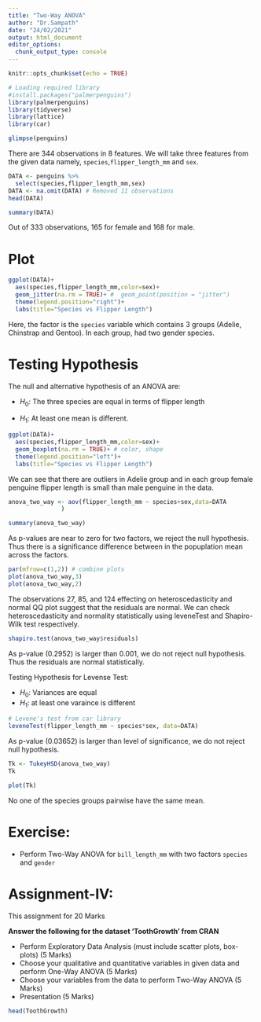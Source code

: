 ---
title: "Two-Way ANOVA"
author: "Dr.Sampath"
date: "24/02/2021"
output: html_document
editor_options: 
  chunk_output_type: console
---

```{r setup, include=FALSE}
knitr::opts_chunk$set(echo = TRUE)
```

```{r}
# Loading required library
#install.packages("palmerpenguins")
library(palmerpenguins)
library(tidyverse)
library(lattice)
library(car)
```

```{r}
glimpse(penguins)
```
There are 344 observations in 8 features. We will take three features from the given data namely, `species`,`flipper_length_mm` and `sex`.
```{r}
DATA <- penguins %>% 
  select(species,flipper_length_mm,sex)
DATA <- na.omit(DATA) # Removed 11 observations
head(DATA)
```
```{r}
summary(DATA)
```
Out of 333 observations, 165 for female and 168 for male.

Plot
===

```{r}
ggplot(DATA)+
  aes(species,flipper_length_mm,color=sex)+
  geom_jitter(na.rm = TRUE)+ #  geom_point(position = "jitter")
  theme(legend.position="right")+
  labs(title="Species vs Flipper Length")
```


Here, the factor is the `species` variable which contains 3 groups (Adelie, Chinstrap and Gentoo). In each group, had two gender species.

Testing Hypothesis
===


The null and alternative hypothesis of an ANOVA are:

- $H_0:$ The three species are equal in terms of flipper length

- $H_1:$ At least one mean is different.


```{r}
ggplot(DATA)+
  aes(species,flipper_length_mm,color=sex)+
  geom_boxplot(na.rm = TRUE)+ # color, shape 
  theme(legend.position="left")+
  labs(title="Species vs Flipper Length")
```


We can see that there are outliers in Adelie group and in each group female penguine flipper length is small than male penguine in the data.

```{r}
anova_two_way <- aov(flipper_length_mm ~ species+sex,data=DATA
               )
```

```{r}
summary(anova_two_way)
```



As p-values are near to zero for two factors, we reject the null hypothesis. Thus there is a significance difference between in the popuplation mean across the factors.

```{r}
par(mfrow=c(1,2)) # combine plots
plot(anova_two_way,3)
plot(anova_two_way,2)
```


The observations 27, 85, and 124 effecting on heteroscedasticity and normal QQ plot suggest that the residuals are normal. We can check heteroscedasticity and normality statistically using leveneTest and Shapiro-Wilk test respectively.

```{r}
shapiro.test(anova_two_way$residuals)
```


As p-value (0.2952) is larger than 0.001, we do not reject null hypothesis. Thus the residuals are normal statistically.

Testing Hypothesis for Levense Test:

- $H_0:$ Variances are equal
- $H_1:$ at least one varaince is different

```{r}
# Levene's test from car library
leveneTest(flipper_length_mm ~ species*sex, data=DATA)
```

As p-value (0.03652) is larger than level of significance, we do not reject null hypothesis.



```{r}
Tk <- TukeyHSD(anova_two_way)
Tk
```


```{r}
plot(Tk)
```

No one of the species groups pairwise have the same mean.

Exercise:
===
- Perform Two-Way ANOVA for `bill_length_mm` with two factors `species` and `gender`

Assignment-IV:
===



This assignment for 20 Marks

 **Answer the following for the dataset 'ToothGrowth' from CRAN**
 
- Perform Exploratory Data Analysis (must include scatter plots, box-plots) (5 Marks)
- Choose your qualitative and quantitative variables in given data and perform One-Way ANOVA (5 Marks)
- Choose your variables from the data to perform Two-Way ANOVA (5 Marks)
- Presentation (5 Marks)
  

```{r}
head(ToothGrowth)
```





